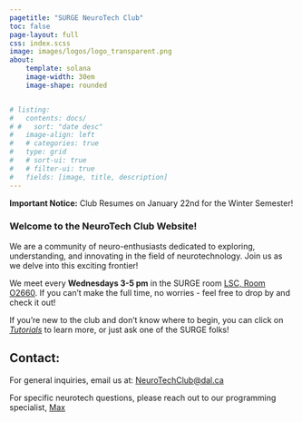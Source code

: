 ```yaml
---
pagetitle: "SURGE NeuroTech Club"
toc: false
page-layout: full
css: index.scss
image: images/logos/logo_transparent.png
about:
    template: solana
    image-width: 30em
    image-shape: rounded


# listing:
#   contents: docs/
# #   sort: "date desc"
#   image-align: left
#   # categories: true
#   type: grid
#   # sort-ui: true
#   # filter-ui: true
#   fields: [image, title, description]
---
```



<div class="notice">
  **Important Notice:** Club Resumes on January 22nd for the Winter Semester!
</div>

### Welcome to the NeuroTech Club Website! 
We are a community of neuro-enthusiasts dedicated to exploring, understanding, and innovating in the field of neurotechnology. Join us as we delve into this exciting frontier!

We meet every <span class='highlight1'>**Wednesdays 3-5 pm**</span> in the SURGE room [LSC, Room O2660](who_we_are.qmd#directions). If you can't make the full time, no worries - feel free to drop by and check it out!

If you're new to the club and don't know where to begin, you can click on [*Tutorials*](docs/tutorials/index.qmd) to learn more, or just ask one of the SURGE folks!

## Contact:

For general inquiries, email us at: [NeuroTechClub@dal.ca](mailto:neurotechclub@dal.ca)

For specific neurotech questions, please reach out to our programming specialist, [Max](who_we_are.qmd#max)

<br>

<script async src="https://eocampaign1.com/form/8cd52686-6eb9-11ef-9449-bd51daa75d49.js" data-form="8cd52686-6eb9-11ef-9449-bd51daa75d49"></script>

<!-- 
<br> <br> <br> <br> <br> <br>  -->
